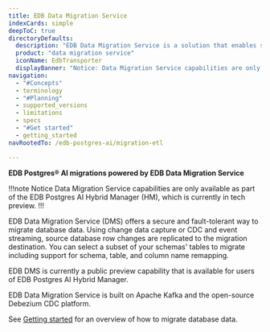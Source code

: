```yaml
---
title: EDB Data Migration Service
indexCards: simple
deepToC: true
directoryDefaults:
  description: "EDB Data Migration Service is a solution that enables secure, fault-tolerant, and performant migrations."
  product: "data migration service"
  iconName: EdbTransporter
  displayBanner: "Notice: Data Migration Service capabilities are only available as part of the EDB Postgres AI Hybrid Manager, which is currently in tech preview."
navigation:
  - "#Concepts"
  - terminology
  - "#Planning"
  - supported_versions
  - limitations
  - specs
  - "#Get started"
  - getting_started
navRootedTo: /edb-postgres-ai/migration-etl

---
```


**EDB Postgres® AI migrations powered by EDB Data Migration Service**

!!!note Notice
   Data Migration Service capabilities are only available as part of the EDB Postgres AI Hybrid Manager (HM), which is currently in tech preview.
!!!

EDB Data Migration Service (DMS) offers a secure and fault-tolerant way to migrate database data. Using change data capture or CDC and event streaming, source database row changes are replicated to the migration destination. You can select a subset of your schemas' tables to migrate including support for schema, table, and column name remapping.

EDB DMS is currently a public preview capability that is available for users of EDB Postgres AI Hybrid Manager.

EDB Data Migration Service is built on Apache Kafka and the open-source Debezium CDC platform.

See [Getting started](./getting_started/) for an overview of how to migrate database data.

